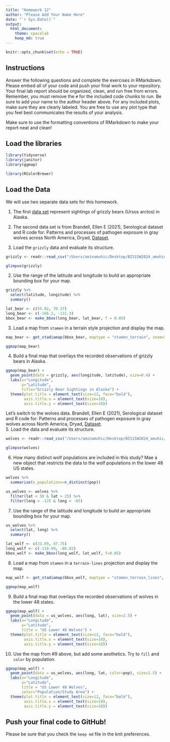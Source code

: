 ```yaml
---
title: "Homework 12"
author: "Please Add Your Name Here"
date: "`r Sys.Date()`"
output:
  html_document: 
    theme: spacelab
    keep_md: true
---
```


```r
knitr::opts_chunk$set(echo = TRUE)
```

## Instructions
Answer the following questions and complete the exercises in RMarkdown. Please embed all of your code and push your final work to your repository. Your final lab report should be organized, clean, and run free from errors. Remember, you must remove the `#` for the included code chunks to run. Be sure to add your name to the author header above. For any included plots, make sure they are clearly labeled. You are free to use any plot type that you feel best communicates the results of your analysis.  

Make sure to use the formatting conventions of RMarkdown to make your report neat and clean!  

## Load the libraries  
```r
library(tidyverse)
library(janitor)
library(ggmap)
``` 

```r
library(RColorBrewer)
```

## Load the Data
We will use two separate data sets for this homework.  

1. The first [data set](https://rcweb.dartmouth.edu/~f002d69/workshops/index_rspatial.html) represent sightings of grizzly bears (Ursos arctos) in Alaska.  

2. The second data set is from Brandell, Ellen E (2021), Serological dataset and R code for: Patterns and processes of pathogen exposure in gray wolves across North America, Dryad, [Dataset](https://doi.org/10.5061/dryad.5hqbzkh51).

1. Load the `grizzly` data and evaluate its structure.  

```r
grizzly <- readr::read_csv("/Users/aminamuhic/Desktop/BIS15W2024_amuhic/lab13/data/bear-sightings.csv")
```

```r
glimpse(grizzly)
```

2. Use the range of the latitude and longitude to build an appropriate bounding box for your map.

```r
grizzly %>% 
  select(latitude, longitude) %>% 
  summary()
```

```r
lat_bear <- c(55.02, 70.37)
long_bear <- c(-166.2, -131.3)
bbox_bear <- make_bbox(long_bear, lat_bear, f = 0.05)
```

3. Load a map from `stamen` in a terrain style projection and display the map.  

```r
map_bear <- get_stadiamap(bbox_bear, maptype = "stamen_terrain", zoom=5)
```

```r
ggmap(map_bear)
```

4. Build a final map that overlays the recorded observations of grizzly bears in Alaska.  

```r
ggmap(map_bear) +
  geom_point(data = grizzly, aes(longitude, latitude), size=0.4) +
  labs(x="Longitude",
       y="Latitude",
       title="Grizzly Bear Sightings in Alaska") +
  theme(plot.title = element_text(size=12, face="bold"),
        axis.title.x = element_text(size=10),
        axis.title.y = element_text(size=10))
```

Let's switch to the wolves data. Brandell, Ellen E (2021), Serological dataset and R code for: Patterns and processes of pathogen exposure in gray wolves across North America, Dryad, [Dataset](https://doi.org/10.5061/dryad.5hqbzkh51).  
5. Load the data and evaluate its structure.  

```r
wolves <- readr::read_csv("/Users/aminamuhic/Desktop/BIS15W2024_amuhic/lab13/data/wolves_data/wolves_dataset.csv")
```
```r
glimpse(wolves)
```

6. How many distinct wolf populations are included in this study? Mae a new object that restricts the data to the wolf populations in the lower 48 US states.  

```r
wolves %>% 
  summarize(n_populations=n_distinct(pop))
```

```r
us_wolves <- wolves %>% 
  filter(lat < 50 & lat > 25) %>% 
  filter(long > -125 & long < -65)
```

7. Use the range of the latitude and longitude to build an appropriate bounding box for your map. 

```r
us_wolves %>% 
  select(lat, long) %>% 
  summary()
```

```r
lat_wolf <- c(33.89, 47.75)
long_wolf <- c(-110.99, -86.82)
bbox_wolf <- make_bbox(long_wolf, lat_wolf, f=0.05)
```

8.  Load a map from `stamen` in a `terrain-lines` projection and display the map.  

```r
map_wolf <- get_stadiamap(bbox_wolf, maptype = "stamen_terrain_lines", zoom=5)
```

```r
ggmap(map_wolf)
```

9. Build a final map that overlays the recorded observations of wolves in the lower 48 states.  

```r
ggmap(map_wolf) +
  geom_point(data = us_wolves, aes(long, lat), size=2.5) +
  labs(x="Longitude",
       y="Latitude",
       title = "US Lower 48 Wolves") +
  theme(plot.title = element_text(size=12, face="bold"),
        axis.title.x = element_text(size=10),
        axis.title.y = element_text(size=10))
```

10. Use the map from #9 above, but add some aesthetics. Try to `fill` and `color` by population.  

```r
ggmap(map_wolf) +
  geom_point(data = us_wolves, aes(long, lat, color=pop), size=2.5) +
  labs(x="Longitude",
       y="Latitude",
       title = "US Lower 48 Wolves",
       color="Population/Study Area") +
  theme(plot.title = element_text(size=12, face="bold"),
        axis.title.x = element_text(size=10),
        axis.title.y = element_text(size=10))
```


## Push your final code to GitHub!
Please be sure that you check the `keep md` file in the knit preferences. 